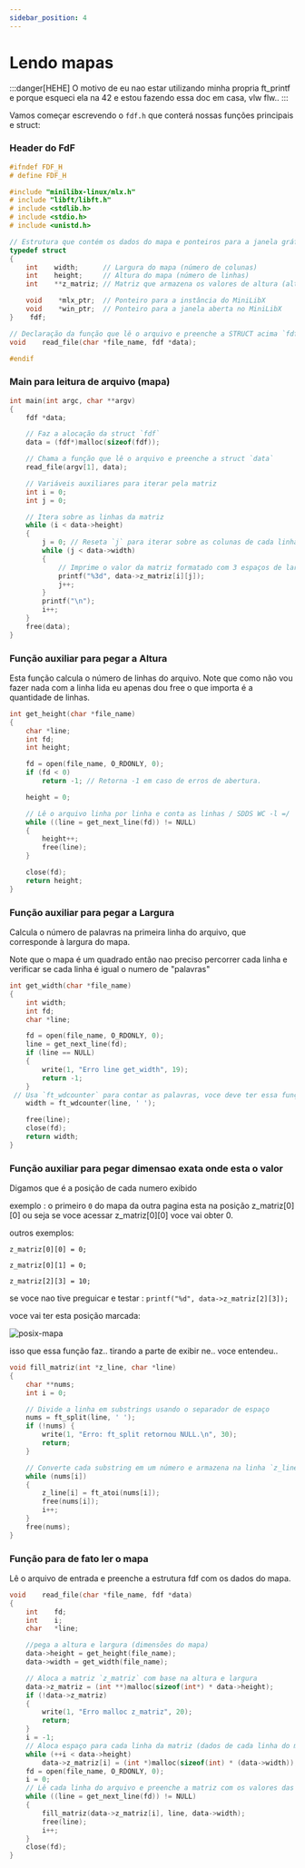 ```yaml
---
sidebar_position: 4
---
```


# Lendo mapas
:::danger[HEHE]
O motivo de eu nao estar utilizando minha propria ft_printf e porque esqueci ela na 42 e estou fazendo essa doc em casa, vlw flw..
:::

Vamos começar escrevendo o `fdf.h` que conterá nossas funções principais e struct:
### Header do FdF
```C fdf.h
#ifndef FDF_H
# define FDF_H

#include "minilibx-linux/mlx.h"
# include "libft/libft.h"
# include <stdlib.h>
# include <stdio.h>
# include <unistd.h>

// Estrutura que contém os dados do mapa e ponteiros para a janela gráfica
typedef struct
{
    int    width;      // Largura do mapa (número de colunas)
    int    height;     // Altura do mapa (número de linhas)
    int    **z_matriz; // Matriz que armazena os valores de altura (altitude)

    void    *mlx_ptr;  // Ponteiro para a instância do MiniLibX
    void    *win_ptr;  // Ponteiro para a janela aberta no MiniLibX
}    fdf;

// Declaração da função que lê o arquivo e preenche a STRUCT acima `fdf`
void    read_file(char *file_name, fdf *data);

#endif
```

### Main para leitura de arquivo (mapa)

```C
int main(int argc, char **argv)
{
    fdf *data;

    // Faz a alocação da struct `fdf`
    data = (fdf*)malloc(sizeof(fdf));

    // Chama a função que lê o arquivo e preenche a struct `data`
    read_file(argv[1], data);

    // Variáveis auxiliares para iterar pela matriz
    int i = 0;
    int j = 0;

    // Itera sobre as linhas da matriz
    while (i < data->height)
    {
        j = 0; // Reseta `j` para iterar sobre as colunas de cada linha
        while (j < data->width)
        {
            // Imprime o valor da matriz formatado com 3 espaços de largura
            printf("%3d", data->z_matriz[i][j]);
            j++;
        }
        printf("\n");
        i++;
    }
    free(data);
}
```
### Função auxiliar para pegar a Altura
Esta função calcula o número de linhas do arquivo.
Note que como não vou fazer nada com a linha lida eu apenas dou free o que importa é a quantidade de linhas.
```C
int get_height(char *file_name)
{
    char *line;
    int fd;
    int height;

    fd = open(file_name, O_RDONLY, 0);
    if (fd < 0)
        return -1; // Retorna -1 em caso de erros de abertura.

    height = 0;

    // Lê o arquivo linha por linha e conta as linhas / SDDS WC -l =/
    while ((line = get_next_line(fd)) != NULL)
    {
        height++;
        free(line);
    }

    close(fd);
    return height;
}

```
### Função auxiliar para pegar a Largura

Calcula o número de palavras na primeira linha do arquivo, que corresponde à largura do mapa.

Note que o mapa é um quadrado então nao preciso percorrer cada linha e verificar se cada linha é igual o numero de "palavras"
```C
int get_width(char *file_name)
{
    int width;
    int fd;
    char *line;

    fd = open(file_name, O_RDONLY, 0);
    line = get_next_line(fd);
    if (line == NULL)
    {
        write(1, "Erro line get_width", 19);
        return -1;
    }
 // Usa `ft_wdcounter` para contar as palavras, voce deve ter essa função na split..
    width = ft_wdcounter(line, ' ');

    free(line);
    close(fd);
    return width;
}
```

### Função auxiliar para pegar dimensao exata onde esta o valor
Digamos que é a posição de cada numero exibido

exemplo : o primeiro `0` do mapa da outra pagina esta na posição z_matriz[0][0]
ou seja se voce acessar z_matriz[0][0] voce vai obter 0.

outros exemplos:
```
z_matriz[0][0] = 0;

z_matriz[0][1] = 0;

z_matriz[2][3] = 10;
```

se voce nao tive preguicar e testar :
`printf("%d", data->z_matriz[2][3]);`

voce vai ter esta posição marcada:

![posix-mapa](./img/posix_mapa.png)

isso que essa função faz.. tirando a parte de exibir ne.. voce entendeu..

```C
void fill_matriz(int *z_line, char *line)
{
    char **nums;
    int i = 0;

    // Divide a linha em substrings usando o separador de espaço
    nums = ft_split(line, ' ');
    if (!nums) {
        write(1, "Erro: ft_split retornou NULL.\n", 30);
        return;
    }

    // Converte cada substring em um número e armazena na linha `z_line`
    while (nums[i])
    {
        z_line[i] = ft_atoi(nums[i]);
        free(nums[i]);
        i++;
    }
    free(nums);
}
```

### Função para de fato ler o mapa

Lê o arquivo de entrada e preenche a estrutura fdf com os dados do mapa.

```C
void    read_file(char *file_name, fdf *data)
{
    int    fd;
    int    i;
    char   *line;

    //pega a altura e largura (dimensões do mapa)
    data->height = get_height(file_name);
    data->width = get_width(file_name);

    // Aloca a matriz `z_matriz` com base na altura e largura
    data->z_matriz = (int **)malloc(sizeof(int*) * data->height);
    if (!data->z_matriz)
    {
        write(1, "Erro malloc z_matriz", 20);
        return;
    }
    i = -1;
    // Aloca espaço para cada linha da matriz (dados de cada linha do mapa)
    while (++i < data->height)
        data->z_matriz[i] = (int *)malloc(sizeof(int) * (data->width));
    fd = open(file_name, O_RDONLY, 0);
    i = 0;
    // Lê cada linha do arquivo e preenche a matriz com os valores das posições
    while ((line = get_next_line(fd)) != NULL)
    {
        fill_matriz(data->z_matriz[i], line, data->width);
        free(line);
        i++;
    }
    close(fd);
}
```


